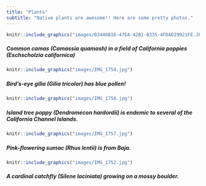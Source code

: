 ```yaml
---
title: "Plants"
subtitle: "Native plants are awesome!! Here are some pretty photos."
---
```



```r
knitr::include_graphics("images/B3446B16-47EA-42B1-B335-4FDAD29921FE.JPG")
```
##### Common camas (Camassia quamash) in a field of California poppies (Eschscholzia californica)


```r
knitr::include_graphics("images/IMG_1754.jpg")
```
##### Bird's-eye gilia (Gilia tricolor) has blue pollen!


```r
knitr::include_graphics("images/IMG_1758.jpg")
```
##### Island tree poppy (Dendromecon hardordii) is endemic to several of the California Channel Islands. 

```r
knitr::include_graphics("images/IMG_1757.jpg")
```
##### Pink-flowering sumac (Rhus lentii) is from Baja.

```r
knitr::include_graphics("images/IMG_1752.jpg")
```
##### A cardinal catchfly (Silene laciniata) growing on a mossy boulder.
